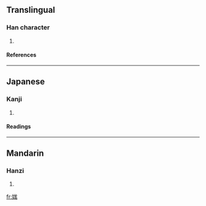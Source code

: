 ==Translingual==
===Han character===
{{Han char|rn=38|rad=女|as=07|sn=10|four=4341<sub>2</sub>|canj=女戈山竹 (VIUH)}}
# {{defn|Han|sort=女07}}
====References====
{{Han ref|kx=0262.030|dkj=06291|hdz=21050.140|uh=5A0F|ud=23055|bh=D160|bd=53600}}
----
==Japanese==
===Kanji===
{{ja-kanji|grade=|rs=女07}}
# {{defn|Japanese}} 
====Readings====
{{ja-readings|on=[[ぼう]] (bō), [[もう]] (mō)|kun=}}
----
==Mandarin==
===Hanzi===
{{cmn-hanzi|pin=[[máng]] (mang2), [[nà]] (na4)|wg=mang<sup>2</sup>, na<sup>4</sup>}}
# {{defn|Mandarin}}

[[fr:娏]]